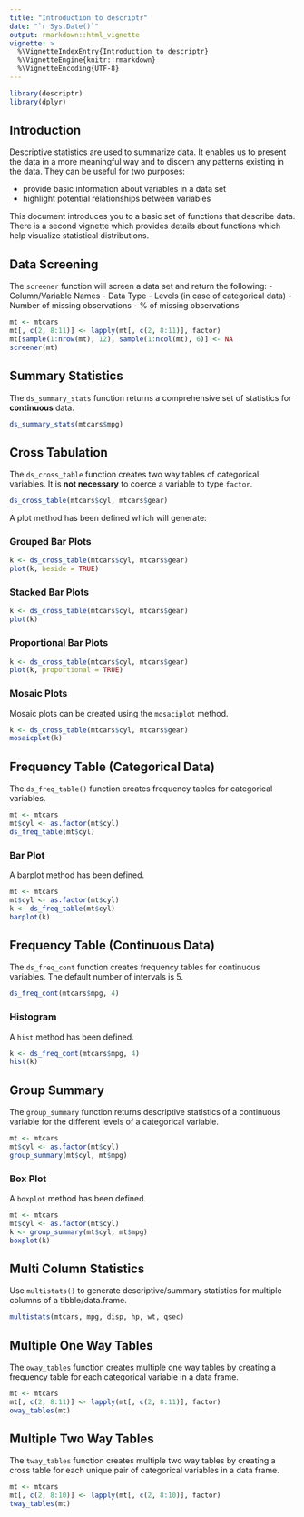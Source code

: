 ```yaml
---
title: "Introduction to descriptr"
date: "`r Sys.Date()`"
output: rmarkdown::html_vignette
vignette: >
  %\VignetteIndexEntry{Introduction to descriptr}
  %\VignetteEngine{knitr::rmarkdown}
  %\VignetteEncoding{UTF-8}
---
```


```r
library(descriptr)
library(dplyr)
```

## Introduction

Descriptive statistics are used to summarize data. It enables us to present the
data in a more meaningful way and to discern any patterns existing in the data. 
They can be useful for two purposes:

- provide basic information about variables in a data set
- highlight potential relationships between variables

This document introduces you to a basic set of functions that describe data. 
There is a second vignette which provides details about functions which help 
visualize statistical distributions.


## Data Screening

The `screener` function will screen a data set and return the following:
- Column/Variable Names
- Data Type
- Levels (in case of categorical data)
- Number of missing observations
- % of missing observations


```r
mt <- mtcars
mt[, c(2, 8:11)] <- lapply(mt[, c(2, 8:11)], factor)
mt[sample(1:nrow(mt), 12), sample(1:ncol(mt), 6)] <- NA
screener(mt)
```


## Summary Statistics

The `ds_summary_stats` function returns a comprehensive set of statistics for 
**continuous** data. 

```r
ds_summary_stats(mtcars$mpg)
```


## Cross Tabulation

The `ds_cross_table` function creates two way tables of categorical variables. It
is **not necessary** to coerce a variable to type `factor`.

```r
ds_cross_table(mtcars$cyl, mtcars$gear)
```

A plot method has been defined which will generate:


### Grouped Bar Plots

```r
k <- ds_cross_table(mtcars$cyl, mtcars$gear)
plot(k, beside = TRUE)
```


### Stacked Bar Plots

```r
k <- ds_cross_table(mtcars$cyl, mtcars$gear)
plot(k)
```


### Proportional Bar Plots

```r
k <- ds_cross_table(mtcars$cyl, mtcars$gear)
plot(k, proportional = TRUE)
```


### Mosaic Plots

Mosaic plots can be created using the `mosaciplot` method.

```r
k <- ds_cross_table(mtcars$cyl, mtcars$gear)
mosaicplot(k)
```


## Frequency Table (Categorical Data)

The `ds_freq_table()` function creates frequency tables for categorical variables. 

```r
mt <- mtcars
mt$cyl <- as.factor(mt$cyl)
ds_freq_table(mt$cyl)
```


### Bar Plot

A barplot method has been defined.

```r
mt <- mtcars
mt$cyl <- as.factor(mt$cyl)
k <- ds_freq_table(mt$cyl)
barplot(k)
```


## Frequency Table (Continuous Data)

The `ds_freq_cont` function creates frequency tables for continuous variables. The
default number of intervals is 5.

```r
ds_freq_cont(mtcars$mpg, 4)
```


### Histogram

A `hist` method has been defined.

```r
k <- ds_freq_cont(mtcars$mpg, 4)
hist(k)
```


## Group Summary

The `group_summary` function returns descriptive statistics of a continuous
variable for the different levels of a categorical variable.

```r
mt <- mtcars
mt$cyl <- as.factor(mt$cyl)
group_summary(mt$cyl, mt$mpg)
```


### Box Plot

A `boxplot` method has been defined.

```r
mt <- mtcars
mt$cyl <- as.factor(mt$cyl)
k <- group_summary(mt$cyl, mt$mpg)
boxplot(k)
```

## Multi Column Statistics

Use `multistats()` to generate descriptive/summary statistics for multiple columns of a tibble/data.frame.

```r
multistats(mtcars, mpg, disp, hp, wt, qsec)
```

## Multiple One Way Tables

The `oway_tables` function creates multiple one way tables by creating a 
frequency table for each categorical variable in a data frame.

```r
mt <- mtcars
mt[, c(2, 8:11)] <- lapply(mt[, c(2, 8:11)], factor)
oway_tables(mt)
```


## Multiple Two Way Tables

The `tway_tables` function creates multiple two way tables by creating a cross
table for each unique pair of categorical variables in a data frame.

```r
mt <- mtcars
mt[, c(2, 8:10)] <- lapply(mt[, c(2, 8:10)], factor)
tway_tables(mt)
```


